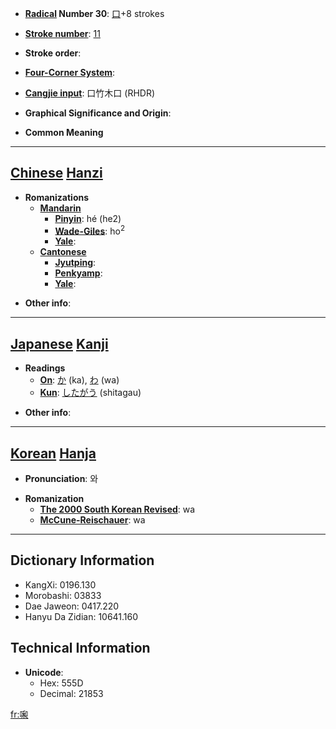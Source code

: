 * '''[[Wiktionary:Chinese radical index| Radical]] Number 30''': [[Wiktionary:Chinese radical index 口|口]]+8 strokes

* '''[[Wiktionary:Chinese total strokes index|Stroke number]]''': [[Wiktionary:Chinese total strokes index 11|11]]

* '''Stroke order''': 

* '''[[Wiktionary:Chinese four corner index|Four-Corner System]]''': 

* '''[[Wiktionary:Chinese Cangjie index|Cangjie input]]''': 口竹木口 (RHDR)

* '''Graphical Significance and Origin''': 

* '''Common Meaning'''

----

== [[Chinese]] [[Hanzi]] ==

* '''Romanizations'''
** '''[[Mandarin]]'''
*** '''[[Pinyin]]''': hé (he2)
*** '''[[Wade-Giles]]''': ho<sup>2</sup>
*** '''[[Yale]]''': 
** '''[[Cantonese]]'''
*** '''[[Jyutping]]''':
*** '''[[Penkyamp]]''': 
*** '''[[Yale]]''': 

* '''Other info''': 

----

== [[Japanese]] [[Kanji]] ==

* '''Readings'''
** '''[[On]]''': [[か]] (ka), [[わ]] (wa)
** '''[[Kun]]''': [[したがう]] (shitagau)

* '''Other info''':  

----

== [[Korean]] [[Hanja]] ==

* '''Pronunciation''': 와

* '''Romanization'''
** '''[[The 2000 South Korean Revised Romanization|The 2000 South Korean Revised]]''': wa
** '''[[McCune-Reischauer]]''': wa

----

== Dictionary Information ==

* KangXi: 0196.130
* Morobashi: 03833
* Dae Jaweon: 0417.220
* Hanyu Da Zidian: 10641.160

== Technical Information ==

* '''Unicode''':
** Hex: 555D
** Decimal: 21853

[[fr:啝]]